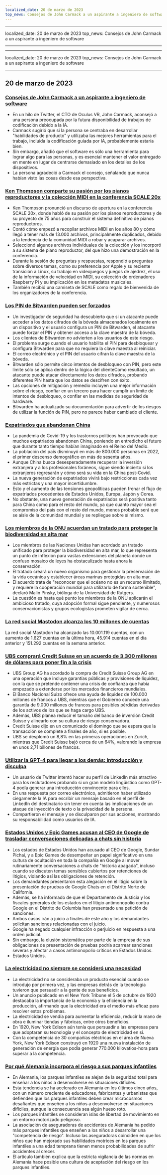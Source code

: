 ```yaml
---
localized_date: 20 de marzo de 2023
top_news: Consejos de John Carmack a un aspirante a ingeniero de software
---
```


---

localized_date: 20 de marzo de 2023
top_news: Consejos de John Carmack a un aspirante a ingeniero de software

---

---

localized_date: 20 de marzo de 2023
top_news: Consejos de John Carmack a un aspirante a ingeniero de software

---



<CallToAction />

<Steps>

## 20 de marzo de 2023

### [Consejos de John Carmack a un aspirante a ingeniero de software](https://twitter.com/ID_AA_Carmack/status/1637087219591659520?ref=hackernewsgpt.com)

- En un hilo de Twitter, el CTO de Oculus VR, John Carmack, aconsejó a una persona preocupada por la futura disponibilidad de trabajos de codificación debido a la IA.
- Carmack sugirió que si la persona se centraba en desarrollar "habilidades de producto" y utilizaba las mejores herramientas para el trabajo, incluida la codificación guiada por IA, probablemente estaría bien.
- Sin embargo, añadió que el software es sólo una herramienta para lograr algo para las personas, y es esencial mantener el valor entregado en mente en lugar de centrarse demasiado en los detalles de los dispositivos.
- La persona agradeció a Carmack el consejo, señalando que nunca habían visto las cosas desde esa perspectiva.

### [Ken Thompson comparte su pasión por los pianos reproductores y la colección MIDI en la conferencia SCALE 20x](https://www.youtube.com/watch?v=kaandEt_pKw&ref=hackernewsgpt.com)

- Ken Thompson pronunció un discurso de apertura en la conferencia SCALE 20x, donde habló de su pasión por los pianos reproductores y de su proyecto de 75 años para construir el sistema definitivo de pianos reproductores.
- Contó cómo empezó a recopilar archivos MIDI en los años 80 y cómo llegó a tener más de 13.000 archivos, principalmente duplicados, debido a la tendencia de la comunidad MIDI a robar y acaparar archivos.
- Seleccionó algunos archivos individuales de la colección y los incorporó a su sistema de piano reproductor, del que hizo una demostración en la conferencia.
- Durante la sesión de preguntas y respuestas, respondió a preguntas sobre diversos temas, como su preferencia por Apple y su reciente transición a Linux, su trabajo en videojuegos y juegos de ajedrez, el uso de la información de velocidad en MIDI, su colección de ordenadores Raspberry Pi y su implicación en los metadatos musicales.
- También recibió una camiseta de SCALE como regalo de bienvenida de los organizadores de la conferencia.

### [Los PIN de Bitwarden pueden ser forzados](https://ambiso.github.io/bitwarden-pin/?ref=hackernewsgpt.com)

- Un investigador de seguridad ha descubierto que si un atacante puede acceder a los datos cifrados de la bóveda almacenados localmente en un dispositivo y el usuario configura un PIN de Bitwarden, el atacante puede forzar el PIN y obtener acceso a la clave maestra de la bóveda.
- Los clientes de Bitwarden no advierten a los usuarios de este riesgo.
- El problema surge cuando el usuario habilita el PIN para desbloquear y configura Bitwarden para que no requiera la clave maestra al reiniciar.
- El correo electrónico y el PIN del usuario cifran la clave maestra de la bóveda.
- Bitwarden sólo permite cinco intentos de desbloqueo con PIN, pero este límite sólo se aplica dentro de la lógica del clienteComo resultado, un atacante puede atacar directamente los datos cifrados, probando diferentes PIN hasta que los datos se descifren con éxito.
- Las opciones de mitigación y remedio incluyen una mejor información sobre el riesgo, confiar en un tercero para hacer cumplir un límite de intentos de desbloqueo, o confiar en las medidas de seguridad de hardware.
- Bitwarden ha actualizado su documentación para advertir de los riesgos de utilizar la función de PIN, pero no parece haber cambiado el cliente.

### [Expatriados que abandonan China](https://www.persuasion.community/p/leaving-china?ref=hackernewsgpt.com)

- La pandemia de Covid-19 y los trastornos políticos han provocado que muchos expatriados abandonen China, poniendo en entredicho el futuro que durante tanto tiempo habían imaginado en el Reino del Medio.
- La población del país disminuyó en más de 800.000 personas en 2022, el primer descenso demográfico en más de sesenta años.
- Aunque China busca desesperadamente recuperar la inversión extranjera y a los profesionales foráneos, sigue siendo incierto si los extranjeros regresarán y cómo será su vida en la China post-Covid.
- La nueva generación de expatriados vivirá bajo restricciones cada vez más estrictas y una mayor incertidumbre.
- Esto y el aumento de las tensiones geopolíticas pueden frenar el flujo de expatriados procedentes de Estados Unidos, Europa, Japón y Corea.
- No obstante, una nueva generación de expatriados será positiva tanto para China como para el resto del mundo, ya que cuanto mayor sea el compromiso del país con el resto del mundo, menos probable será que se aísle de la comunidad mundial y se repliegue sobre sí mismo.

### [Los miembros de la ONU acuerdan un tratado para proteger la biodiversidad en alta mar](https://apnews.com/article/un-oceans-biodiversity-treaty-0b024fa07e8c1947236d8b8491ebf92c?ref=hackernewsgpt.com)

- Los miembros de las Naciones Unidas han acordado un tratado unificado para proteger la biodiversidad en alta mar, lo que representa un punto de inflexión para vastas extensiones del planeta donde un confuso mosaico de leyes ha obstaculizado hasta ahora la conservación.
- El tratado creará un nuevo organismo para gestionar la preservación de la vida oceánica y establecer áreas marinas protegidas en alta mar.
- El acuerdo trata de "reconocer que el océano no es un recurso ilimitado, y requiere la cooperación mundial para utilizarlo de forma sostenible", declaró Malin Pinsky, bióloga de la Universidad de Rutgers.
- La cuestión es hasta qué punto los miembros de la ONU aplicarán el ambicioso tratado, cuya adopción formal sigue pendiente, y numerosos conservacionistas y grupos ecologistas prometen vigilar de cerca.

### [La red social Mastodon alcanza los 10 millones de cuentas](https://mastodon.social/@mastodonusercount/110051957865629817?ref=hackernewsgpt.com)

La red social Mastodon ha alcanzado las 10.001.119 cuentas, con un aumento de 1.627 cuentas en la última hora, 45.914 cuentas en el día anterior y 151.292 cuentas en la semana anterior.

### [UBS comprará Credit Suisse en un acuerdo de 3.300 millones de dólares para poner fin a la crisis](https://www.bloomberg.com/news/articles/2023-03-19/ubs-agrees-to-buy-credit-suisse-in-historic-deal-to-end-crisis?ref=hackernewsgpt.com)

- UBS Group AG ha acordado la compra de Credit Suisse Group AG en una operación que incluye garantías públicas y provisiones de liquidez, con la que se pretende contener una crisis de confianza que había empezado a extenderse por los mercados financieros mundiales.
- El Banco Nacional Suizo ofrece una ayuda de liquidez de 100.000 millones de francos a UBS, mientras que el Gobierno concede una garantía de 9.000 millones de francos para posibles pérdidas derivadas de los activos de los que se haga cargo UBS.
- Además, UBS planea reducir el tamaño del banco de inversión Credit Suisse y alinearlo con su cultura de riesgo conservadora.
- Credit Suisse dijo en un comunicado el domingo que se espera que la transacción se complete a finales de año, si es posible.
- UBS se desplomó un 8,8% en las primeras operaciones en Zurich, mientras que Credit Suisse bajó cerca de un 64%, valorando la empresa en unos 2,71 billones de francos.

### [Utilizar la GPT-4 para llegar a los demás: introducción y disculpa](https://twitter.com/brdskggs/status/1637114268876144640?ref=hackernewsgpt.com)

- Un usuario de Twitter intentó hacer su perfil de LinkedIn más atractivo para los reclutadores probando si un gran modelo lingüístico como GPT-4 podía generar una introducción convincente para ellos.
- En una respuesta por correo electrónico, admitieron haber utilizado ciegamente la IA para escribir un mensaje basado en el perfil de LinkedIn del destinatario sin tener en cuenta las implicaciones de un ataque de inyección de texto o la privacidad de la persona.
- Compartieron el mensaje y se disculparon por sus acciones, mostrando su responsabilidad como usuarios de IA.

### [Estados Unidos y Epic Games acusan al CEO de Google de trasladar conversaciones delicadas a chats sin historia](http://www.fosspatents.com/2023/03/us-states-epic-games-others-accuse.html?ref=hackernewsgpt.com)

- Los estados de Estados Unidos han acusado al CEO de Google, Sundar Pichai, y a Epic Games de desempeñar un papel significativo en una cultura de ocultación en toda la compañía en Google al mover rutinariamente conversaciones a chats de "historia apagada", incluso cuando se discuten temas sensibles cubiertos por retenciones de litigios, violando así las obligaciones de retención.
- Los demandantes presentaron esta alegación en el litigio sobre la presentación de pruebas de Google Chats en el Distrito Norte de California.
- Además, se ha informado de que el Departamento de Justicia y los fiscales generales de los estados en el litigio antimonopolio contra Google en el Distrito de Columbia han presentado una petición de sanciones.
- Ambos casos irán a juicio a finales de este año y los demandantes solicitan sanciones relacionadas con el juicio.
- Google ha negado cualquier infracción o perjuicio en respuesta a una orden judicial.
- Sin embargo, la elusión sistemática por parte de la empresa de sus obligaciones de presentación de pruebas podría acarrear sanciones severas y afectar a casos antimonopolio críticos en Estados Unidos.
- Estados Unidos.

### [La electricidad no siempre se consideró una necesidad](https://www.smithsonianmag.com/smart-news/people-had-to-be-convinced-of-the-usefulness-of-electricity-21221094/?ref=hackernewsgpt.com)

- La electricidad no se consideraba un producto esencial cuando se introdujo por primera vez, y las empresas detrás de la tecnología tuvieron que persuadir a la gente de sus beneficios.
- Un anuncio publicado en el New York Tribune el 5 de octubre de 1920 destacaba la importancia de la economía y la eficiencia en la producción, afirmando que la electricidad era el medio más eficaz para resolver estos problemas.
- La electricidad se vendía para aumentar la eficiencia, reducir la mano de obra e iluminar tiendas y fábricas, entre otros beneficios.
- En 1920, New York Edison aún tenía que persuadir a las empresas para que adoptaran su tecnología y el concepto de electricidad en sí.
- Con la competencia de 30 compañías eléctricas en el área de Nueva York, New York Edison construyó en 1920 una nueva instalación de generación de energía que podía generar 770.000 kilovatios-hora para superar a la competencia.

### [Por qué Alemania incorpora el riesgo a sus parques infantiles](https://www.theguardian.com/world/2021/oct/24/why-germany-is-building-risk-into-its-playgrounds?ref=hackernewsgpt.com)

- En Alemania, los parques infantiles se alejan de la seguridad total para enseñar a los niños a desenvolverse en situaciones difíciles.
- Esta tendencia se ha acelerado en Alemania en los últimos cinco años, con un número creciente de educadores, fabricantes y urbanistas que defienden que los parques infantiles deben crear microcosmos desafiantes que enseñen a los niños a desenvolverse en situaciones difíciles, aunque la consecuencia sea algún hueso roto.
- Los parques infantiles se consideran islas de libertad de movimiento en un entorno motorizado peligroso.
- La asociación de aseguradoras de accidentes de Alemania ha pedido más parques infantiles que enseñen a los niños a desarrollar una "competencia de riesgo". Incluso las aseguradoras coinciden en que los niños que han mejorado sus habilidades motrices en los parques infantiles a una edad temprana tienen menos probabilidades de sufrir accidentes al crecer.
- El artículo también explica que la estricta vigilancia de las normas en Alemania hace posible una cultura de aceptación del riesgo en los parques infantiles.

</Steps>
